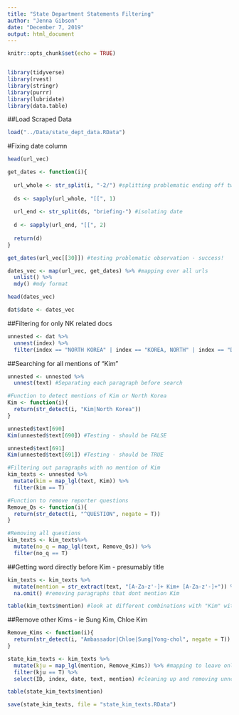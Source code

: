 ```yaml
---
title: "State Department Statements Filtering"
author: "Jenna Gibson"
date: "December 7, 2019"
output: html_document
---
```


```r
knitr::opts_chunk$set(echo = TRUE)


library(tidyverse)
library(rvest)
library(stringr)
library(purrr)
library(lubridate)
library(data.table)

```

##Load Scraped Data

```r

load("../Data/state_dept_data.RData")

```

#Fixing date column

```r

head(url_vec)

get_dates <- function(i){
  
  url_whole <- str_split(i, "-2/") #splitting problematic ending off two observations
  
  ds <- sapply(url_whole, "[[", 1)
  
  url_end <- str_split(ds, "briefing-") #isolating date
  
  d <- sapply(url_end, "[[", 2)
  
  return(d)
}

get_dates(url_vec[[30]]) #testing problematic observation - success! 

dates_vec <- map(url_vec, get_dates) %>% #mapping over all urls
  unlist() %>%
  mdy() #mdy format

head(dates_vec)

dat$date <- dates_vec

```

##Filtering for only NK related docs

```r

unnested <- dat %>%
  unnest(index) %>% 
  filter(index == "NORTH KOREA" | index == "KOREA, NORTH" | index == "DPRK")

```


##Searching for all mentions of "Kim"

```r

unnested <- unnested %>%
  unnest(text) #Separating each paragraph before search

#Function to detect mentions of Kim or North Korea
Kim <- function(i){
  return(str_detect(i, "Kim|North Korea"))
} 

unnested$text[690]
Kim(unnested$text[690]) #Testing - should be FALSE

unnested$text[691]
Kim(unnested$text[691]) #Testing - should be TRUE

#Filtering out paragraphs with no mention of Kim
kim_texts <- unnested %>% 
  mutate(kim = map_lgl(text, Kim)) %>%
  filter(kim == T) 

#Function to remove reporter questions
Remove_Qs <- function(i){
  return(str_detect(i, "^QUESTION", negate = T))
}

#Removing all questions
kim_texts <- kim_texts%>%
  mutate(no_q = map_lgl(text, Remove_Qs)) %>%
  filter(no_q == T) 

```

##Getting word directly before Kim - presumably title

```r

kim_texts <- kim_texts %>%
  mutate(mention = str_extract(text, "[A-Za-z'-]+ Kim+ [A-Za-z'-]+")) %>%
  na.omit() #removing paragraphs that dont mention Kim

table(kim_texts$mention) #look at different combinations with "Kim" within text

```

##Remove other Kims - ie Sung Kim, Chloe Kim

```r

Remove_Kims <- function(i){
  return(str_detect(i, "Ambassador|Chloe|Sung|Yong-chol", negate = T)) #detecting other Kims besides KJU
}

state_kim_texts <- kim_texts %>%
  mutate(kju = map_lgl(mention, Remove_Kims)) %>% #mapping to leave only kju mentions
  filter(kju == T) %>%
  select(ID, index, date, text, mention) #cleaning up and removing unncessary columns

table(state_kim_texts$mention)

save(state_kim_texts, file = "state_kim_texts.RData")

```

